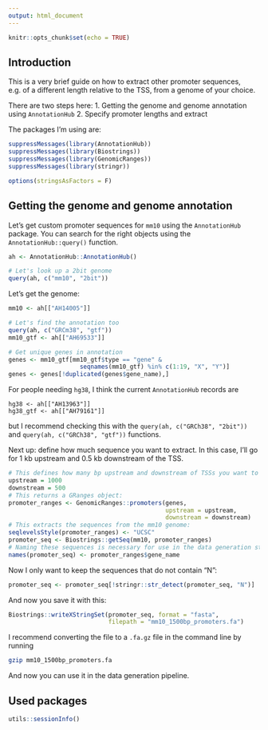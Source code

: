 ```yaml
---
output: html_document
---
```


```r
knitr::opts_chunk$set(echo = TRUE)
```

## Introduction

This is a very brief guide on how to extract other promoter sequences, e.g. of 
a different length relative to the TSS, from a genome of your choice. 

There are two steps here:
1. Getting the genome and genome annotation using `AnnotationHub`
2. Specify promoter lengths and extract

The packages I'm using are:

```r
suppressMessages(library(AnnotationHub))
suppressMessages(library(Biostrings))
suppressMessages(library(GenomicRanges))
suppressMessages(library(stringr))

options(stringsAsFactors = F)
```

## Getting the genome and genome annotation

Let's get custom promoter sequences for `mm10` using the `AnnotationHub` 
package. You can search for the right objects using the `AnnotationHub::query()`
function. 

```r
ah <- AnnotationHub::AnnotationHub()

# Let's look up a 2bit genome
query(ah, c("mm10", "2bit")) 
```

Let's get the genome:

```r
mm10 <- ah[["AH14005"]]

# Let's find the annotation too
query(ah, c("GRCm38", "gtf"))
mm10_gtf <- ah[["AH69533"]]

# Get unique genes in annotation
genes <- mm10_gtf[mm10_gtf$type == "gene" & 
                    seqnames(mm10_gtf) %in% c(1:19, "X", "Y")]
genes <- genes[!duplicated(genes$gene_name),]
```

For people needing `hg38`, I think the current `AnnotationHub` records are 
```
hg38 <- ah[["AH13963"]]
hg38_gtf <- ah[["AH79161"]]
```
but I recommend checking this with the `query(ah, c("GRCh38", "2bit"))` and 
`query(ah, c("GRCh38", "gtf"))` functions.

Next up: define how much sequence you want to extract. In this case, I'll go for
1 kb upstream and 0.5 kb downstream of the TSS. 

```r
# This defines how many bp upstream and downstream of TSSs you want to extract
upstream = 1000
downstream = 500
# This returns a GRanges object:
promoter_ranges <- GenomicRanges::promoters(genes, 
                                            upstream = upstream, 
                                            downstream = downstream)
# This extracts the sequences from the mm10 genome:
seqlevelsStyle(promoter_ranges) <- "UCSC"
promoter_seq <- Biostrings::getSeq(mm10, promoter_ranges)
# Naming these sequences is necessary for use in the data generation steps
names(promoter_seq) <- promoter_ranges$gene_name
```

Now I only want to keep the sequences that do not contain "N":

```r
promoter_seq <- promoter_seq[!stringr::str_detect(promoter_seq, "N")]
```

And now you save it with this:

```r
Biostrings::writeXStringSet(promoter_seq, format = "fasta", 
                            filepath = "mm10_1500bp_promoters.fa")
```

I recommend converting the file to a `.fa.gz` file in the command line by 
running

```bash
gzip mm10_1500bp_promoters.fa
```

And now you can use it in the data generation pipeline. 

## Used packages

```r
utils::sessionInfo()
```





